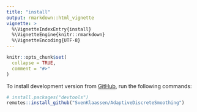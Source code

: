 ```yaml
---
title: "install"
output: rmarkdown::html_vignette
vignette: >
  %\VignetteIndexEntry{install}
  %\VignetteEngine{knitr::rmarkdown}
  %\VignetteEncoding{UTF-8}
---
```


```r
knitr::opts_chunk$set(
  collapse = TRUE,
  comment = "#>"
)
```

To install development version from [GitHub](https://github.com/), run the following commands:

```r
# install.packages("devtools")
remotes::install_github("SvenKlaassen/AdaptiveDiscreteSmoothing")
```

